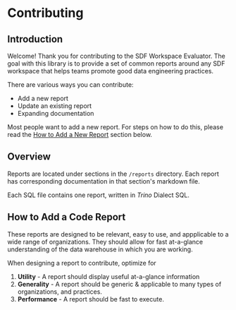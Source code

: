 # Contributing

## Introduction
Welcome! Thank you for contributing to the SDF Workspace Evaluator. The goal with this library is to provide a set of common reports around any SDF workspace that helps teams promote good data engineering practices.

There are various ways you can contribute:
- Add a new report
- Update an existing report
- Expanding documentation

Most people want to add a new report. For steps on how to do this, please read the [How to Add a New Report](#how-to-add-a-new-report) section below.

## Overview
Reports are located under sections in the `/reports` directory. Each report has corresponding documentation in that section's markdown file.

Each SQL file contains one report, written in *Trino* Dialect SQL.

## How to Add a Code Report
These reports are designed to be relevant, easy to use, and appplicable to a wide range of organizations. They should allow for fast at-a-glance understanding of the data warehouse in which you are working. 

When designing a report to contribute, optimize for
1. **Utility** - A report should display useful at-a-glance information
2. **Generality** - A report should be generic & applicable to many types of organizations, and practices.
3. **Performance** - A report should be fast to execute.